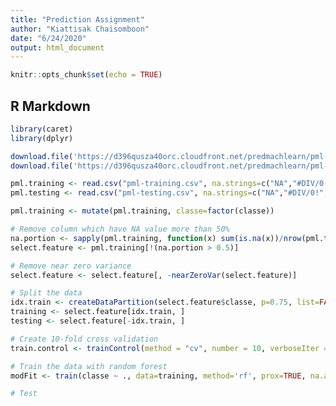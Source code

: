 ```yaml
---
title: "Prediction Assignment"
author: "Kiattisak Chaisomboon"
date: "6/24/2020"
output: html_document
---
```


```r
knitr::opts_chunk$set(echo = TRUE)
```

## R Markdown


```r
library(caret)
library(dplyr)

download.file('https://d396qusza40orc.cloudfront.net/predmachlearn/pml-training.csv', 'pml-training.csv')
download.file('https://d396qusza40orc.cloudfront.net/predmachlearn/pml-testing.csv', 'pml-testing.csv')

pml.training <- read.csv("pml-training.csv", na.strings=c("NA","#DIV/0!", ""))
pml.testing <- read.csv("pml-testing.csv", na.strings=c("NA","#DIV/0!", ""))

pml.training <- mutate(pml.training, classe=factor(classe))

# Remove column which have NA value more than 50%
na.portion <- sapply(pml.training, function(x) sum(is.na(x))/nrow(pml.training))
select.feature <- pml.training[!(na.portion > 0.5)]

# Remove near zero variance
select.feature <- select.feature[, -nearZeroVar(select.feature)]

# Split the data
idx.train <- createDataPartition(select.feature$classe, p=0.75, list=FALSE)
training <- select.feature[idx.train, ]
testing <- select.feature[-idx.train, ]

# Create 10-fold cross validation
train.control <- trainControl(method = "cv", number = 10, verboseIter = TRUE)

# Train the data with random forest
modFit <- train(classe ~ ., data=training, method='rf', prox=TRUE, na.action=na.pass, trControl = train.control)

# Test
```

